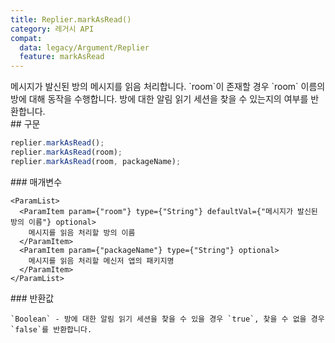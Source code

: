 ```yaml
---
title: Replier.markAsRead()
category: 레거시 API
compat:
  data: legacy/Argument/Replier
  feature: markAsRead
---
```


<Section>
  메시지가 발신된 방의 메시지를 읽음 처리합니다. `room`이 존재할 경우 `room` 이름의 방에 대해 동작을 수행합니다. 방에 대한 알림 읽기 세션을 찾을 수 있는지의 여부를 반환합니다.
</Section>
<Section>
  ## 구문

  ~~~js
  replier.markAsRead();
  replier.markAsRead(room);
  replier.markAsRead(room, packageName);
  ~~~

  <Section>
    ### 매개변수

    <ParamList>
      <ParamItem param={"room"} type={"String"} defaultVal={"메시지가 발신된 방의 이름"} optional>
        메시지를 읽음 처리할 방의 이름
      </ParamItem>
      <ParamItem param={"packageName"} type={"String"} optional>
        메시지를 읽음 처리할 메신저 앱의 패키지명
      </ParamItem>
    </ParamList>
  </Section>
  <Section>
    ### 반환값

    `Boolean` - 방에 대한 알림 읽기 세션을 찾을 수 있을 경우 `true`, 찾을 수 없을 경우 `false`를 반환합니다.
  </Section>
</Section>